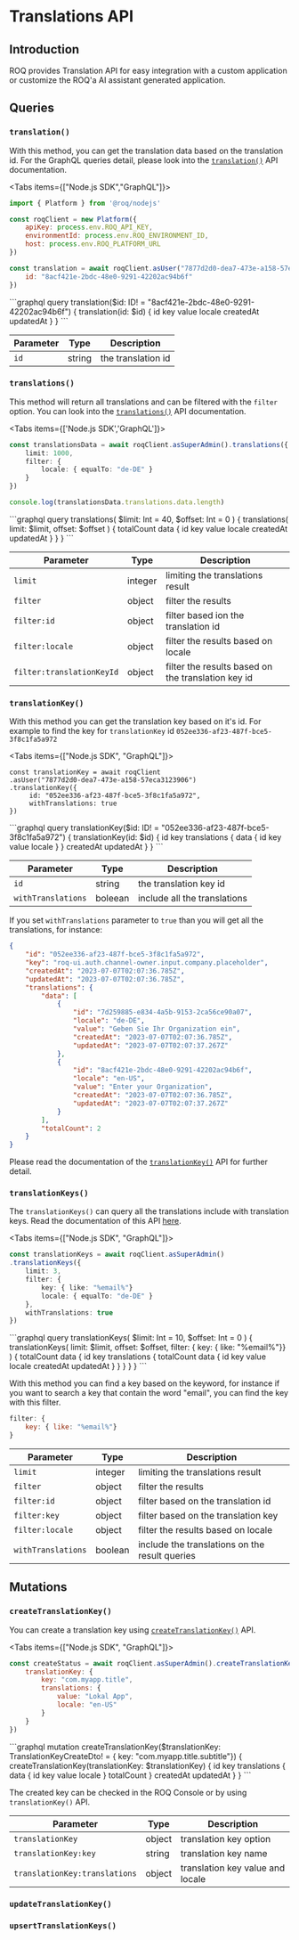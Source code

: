 
# Translations API

## Introduction

ROQ provides Translation API for easy integration with a custom application or customize the ROQ'a AI assistant generated application.

## Queries

### `translation()`

With this method, you can get the translation data based on the translation id. For the GraphQL queries detail, please look into the [`translation()`](https://jupiter-pp.roq-platform.com/docs/#query-translation) API documentation.

<Tabs items={["Node.js SDK","GraphQL"]}>
<Tab>
```js
import { Platform } from '@roq/nodejs'

const roqClient = new Platform({
	apiKey: process.env.ROQ_API_KEY,
	environmentId: process.env.ROQ_ENVIRONMENT_ID,
	host: process.env.ROQ_PLATFORM_URL
})

const translation = await roqClient.asUser("7877d2d0-dea7-473e-a158-57eca3123906").translation({ 
	id: "8acf421e-2bdc-48e0-9291-42202ac94b6f"
})
```
</Tab>
<Tab>
```graphql
query translation($id: ID! = "8acf421e-2bdc-48e0-9291-42202ac94b6f") {
  translation(id: $id) {
    id
    key
    value
    locale
    createdAt
    updatedAt
  }
}
```
</Tab>
</Tabs>

| Parameter               | Type    | Description |
|-------------------------|---------|-------------|
| `id` | string | the translation id | 


### `translations()`

This method will return all translations and can be filtered with the `filter` option. You can look into the [`translations()`](https://jupiter-pp.roq-platform.com/docs/#query-translations) API documentation.

<Tabs items={['Node.js SDK','GraphQL']}>
<Tab>
```ts
const translationsData = await roqClient.asSuperAdmin().translations({
	limit: 1000,
	filter: {
		locale: { equalTo: "de-DE" }
	}
})

console.log(translationsData.translations.data.length)
```
</Tab>
<Tab>
```graphql
query translations(
  $limit: Int = 40,
  $offset: Int = 0
) {
  translations(
    limit: $limit,
    offset: $offset
  ) {
    totalCount
    data {
      id
      key
      value 
      locale 
      createdAt 
      updatedAt
    }
  }
}
```
</Tab>
</Tabs>

| Parameter               | Type    | Description |
|-------------------------|---------|-------------|
| `limit`  | integer | limiting the translations result |
| `filter` | object | filter the results |
| `filter:id` | object | filter based ion the translation id |
| `filter:locale` | object | filter the results based on locale |
| `filter:translationKeyId` | object | filter the results based on the translation key id |

### `translationKey()`

With this method you can get the translation key based on it's id. For example to find the key for `translationKey` id `052ee336-af23-487f-bce5-3f8c1fa5a972`

<Tabs items={["Node.js SDK", "GraphQL"]}>
<Tab>
```tsx
const translationKey = await roqClient
.asUser("7877d2d0-dea7-473e-a158-57eca3123906")
.translationKey({
	 id: "052ee336-af23-487f-bce5-3f8c1fa5a972",
	 withTranslations: true 
})
```
</Tab>
<Tab>
```graphql
query translationKey($id: ID! = "052ee336-af23-487f-bce5-3f8c1fa5a972") {
  translationKey(id: $id) {
    id
    key
    translations {
      data {
        id
        key
        value
        locale
      }
    }
    createdAt
    updatedAt
  }
}
```
</Tab>
</Tabs>

| Parameter               | Type    | Description |
|-------------------------|---------|-------------|
| `id` | string | the translation key id |
| `withTranslations` | boleean | include all the translations |

If you set `withTranslations` parameter to `true` than you will get all the translations, for instance:

```json
{
	"id": "052ee336-af23-487f-bce5-3f8c1fa5a972",
	"key": "roq-ui.auth.channel-owner.input.company.placeholder",
	"createdAt": "2023-07-07T02:07:36.785Z",
	"updatedAt": "2023-07-07T02:07:36.785Z",
	"translations": {
		"data": [
			{
				"id": "7d259885-e834-4a5b-9153-2ca56ce90a07",
				"locale": "de-DE",
				"value": "Geben Sie Ihr Organization ein",
				"createdAt": "2023-07-07T02:07:36.785Z",
				"updatedAt": "2023-07-07T02:07:37.267Z"
			},
			{
				"id": "8acf421e-2bdc-48e0-9291-42202ac94b6f",
				"locale": "en-US",
				"value": "Enter your Organization",
				"createdAt": "2023-07-07T02:07:36.785Z",
				"updatedAt": "2023-07-07T02:07:37.267Z"
			}
		],
		"totalCount": 2
	}
}
```

Please read the documentation of the [`translationKey()`](https://jupiter-pp.roq-platform.com/docs/#query-translationKey) API for further detail.

### `translationKeys()`

The `translationKeys()` can query all the translations include with translation keys. Read the documentation of this API [here](https://jupiter-pp.roq-platform.com/docs/#query-translationKeys).

<Tabs items={["Node.js SDK", "GraphQL"]}>
<Tab>
```ts
const translationKeys = await roqClient.asSuperAdmin()
.translationKeys({
	limit: 3,
	filter: {
		key: { like: "%email%"}
		locale: { equalTo: "de-DE" }
	},
	withTranslations: true
})
```
</Tab>
<Tab>
```graphql
query translationKeys(
  $limit: Int = 10,
  $offset: Int = 0
) {
  translationKeys(
    limit: $limit,
    offset: $offset,
    filter: { key: { like: "%email%"}}
  ) {
    totalCount
    data {
      id
      key
      translations {
        totalCount
        data {
          id 	
		  key		
		  value	
		  locale 	
		  createdAt	
		  updatedAt
        }
      }
    }
  }
}
```
</Tab>
</Tabs>

With this method you can find a key based on the keyword, for instance if you want to search a key that contain the word "email", you can find the key with this filter.

```js
filter: {
	key: { like: "%email%"}
}
```

| Parameter               | Type    | Description |
|-------------------------|---------|-------------|
| `limit`  | integer | limiting the translations result |
| `filter` | object | filter the results |
| `filter:id` | object | filter based on the translation id |
| `filter:key` | object | filter based on the translation key |
| `filter:locale` | object | filter the results based on locale |
| `withTranslations` | boolean | include the translations on the result queries |


## Mutations

### `createTranslationKey()`

You can create a translation key using [`createTranslationKey()`](https://jupiter-pp.roq-platform.com/docs/#mutation-createTranslationKey) API. 


<Tabs items={["Node.js SDK", "GraphQL"]}>
<Tab>
```js
const createStatus = await roqClient.asSuperAdmin().createTranslationKey({
	translationKey: {
		key: "com.myapp.title",
		translations: {
			value: "Lokal App",
			locale: "en-US"
		}
	}
})
```
</Tab>
<Tab>
```graphql
mutation createTranslationKey($translationKey: TranslationKeyCreateDto! = { key: 
"com.myapp.title.subtitle"}) {
  createTranslationKey(translationKey:  $translationKey) {
    id
    key
    translations {
      data {
        id
        key
        value
        locale
      }
      totalCount
    }
    createdAt
    updatedAt
  }
}
```
</Tab>
</Tabs>


The created key can be checked in the ROQ Console or by using `translationKey()` API.

| Parameter               | Type    | Description |
|-------------------------|---------|-------------|
| `translationKey`  | object | translation key option |
| `translationKey:key`  | string | translation key name |
| `translationKey:translations`  | object | translation key value and locale |


### `updateTranslationKey()`



### `upsertTranslationKeys()`